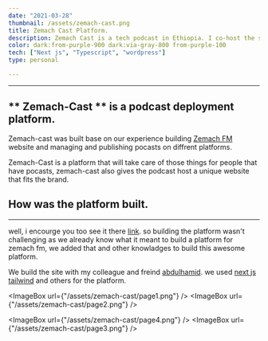 ```yaml
---
date: "2021-03-28"
thumbnail: /assets/zemach-cast.png
title: Zemach Cast Platform.
description: Zemach Cast is a tech podcast in Ethiopia. I co-host the show also co-built the website
color: dark:from-purple-900 dark:via-gray-800 from-purple-100
tech: ["Next js", "Typescript", "wordpress"]
type: personal

---
```

---
## ** Zemach-Cast ** is a podcast deployment platform.

Zemach-cast was built base on our experience building [Zemach FM](https://zemachfm.com) website and managing and publishing pocasts on diffrent platforms.

Zemach-Cast is a platform that will take care of those things for people that have pocasts, zemach-cast also gives the podcast host a unique website that fits the brand.

## How was the **platform** built.
---

well, i encourge you too see it there [link](https://zemach-cast.zemachfm.com/). so building the platform wasn't challenging as we already know what it meant to build a platform for zemach fm, we added that and other knowladges to build this awesome platform.

We build the site with my colleague and freind [abdulhamid](https://abdulhamid.et). we used [next js](https://nextjs.com) [tailwind](https://tailwindcss.com) and others for the platform.

<div class="dark:bg-gray-900 bg-gray-100 grid-cols-1  my-4  p-4 gap-4">
<div class="grid xl:grid-cols-2 grid-cols-1 gap-4">

<ImageBox url={"/assets/zemach-cast/page1.png"} />
<ImageBox url={"/assets/zemach-cast/page2.png"} />
</div>
<div class="grid xl:grid-cols-2 grid-cols-1 gap-4">

<ImageBox url={"/assets/zemach-cast/page4.png"} />
<ImageBox url={"/assets/zemach-cast/page3.png"} />
</div>
</div>
